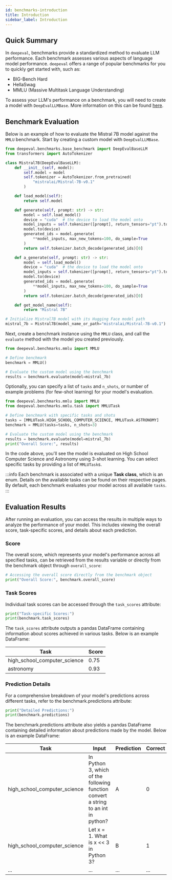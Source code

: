 ```yaml
---
id: benchmarks-introduction
title: Introduction
sidebar_label: Introduction
---
```


## Quick Summary

In `deepeval`, benchmarks provide a standardized method to evaluate LLM performance. Each benchmark assesses various aspects of language model performance. `deepeval` offers a range of popular benchmarks for you to quickly get started with, such as:

- BIG-Bench Hard
- HellaSwag
- MMLU (Massive Multitask Language Understanding)

To assess your LLM's performance on a benchmark, you will need to create a model with `DeepEvalLLMBase`. More information on this can be found [here](./metrics-introduction.mdx).

## Benchmark Evaluation

Below is an example of how to evaluate the Mistral 7B model against the `MMLU` benchmark. Start by creating a custom model with `DeepEvalLLMBase`.

```python
from deepeval.benchmarks.base_benchmark import DeepEvalBaseLLM
from transformers import AutoTokenizer

class Mistral7B(DeepEvalBaseLLM):
    def __init__(self, model):
        self.model = model
        self.tokenizer = AutoTokenizer.from_pretrained(
            "mistralai/Mistral-7B-v0.1"
        )

    def load_model(self):
        return self.model

    def generate(self, prompt: str) -> str:
        model = self.load_model()
        device = "cuda"  # the device to load the model onto
        model_inputs = self.tokenizer([prompt], return_tensors="pt").to(device)
        model.to(device)
        generated_ids = model.generate(
            **model_inputs, max_new_tokens=100, do_sample=True
        )
        return self.tokenizer.batch_decode(generated_ids)[0]

    def a_generate(self, prompt: str) -> str:
        model = self.load_model()
        device = "cuda"  # the device to load the model onto
        model_inputs = self.tokenizer([prompt], return_tensors="pt").to(device)
        model.to(device)
        generated_ids = model.generate(
            **model_inputs, max_new_tokens=100, do_sample=True
        )
        return self.tokenizer.batch_decode(generated_ids)[0]

    def get_model_name(self):
        return "Mistral 7B"

# Initialize Mistral7B model with its Hugging Face model path
mistral_7b = Mistral7B(model_name_or_path="mistralai/Mistral-7B-v0.1")
```

Next, create a benchmark instance using the `MMLU` class, and call the `evaluate` method with the model you created previously.

```python
from deepeval.benchmarks.mmlu import MMLU

# Define benchmark
benchmark = MMLU()

# Evaluate the custom model using the benchmark
results = benchmark.evaluate(model=mistral_7b)
```

Optionally, you can specify a list of `tasks` and `n_shots`, or number of example problems (for few-shot learning) for your model's evaluation.

```python
from deepeval.benchmarks.mmlu import MMLU
from deepeval.benchmarks.mmlu.task import MMLUTask

# Define benchmark with specific tasks and shots
tasks = [MMLUTask.HIGH_SCHOOL_COMPUTER_SCIENCE, MMLUTask.ASTRONOMY]
benchmark = MMLU(tasks=tasks, n_shots=3)

# Evaluate the custom model using the benchmark
results = benchmark.evaluate(model=mistral_7b)
print("Overall Score:", results)
```

In the code above, you'll see the model is evaluated on High School Computer Science and Astronomy using 3-shot learning. You can select specific tasks by providing a list of `MMLUTask`s.

:::info
Each benchmark is associated with a unique **Task class**, which is an enum. Details on the available tasks can be found on their respective pages. By default, each benchmark evaluates your model across all available `tasks`.
:::

## Evaluation Results

After running an evaluation, you can access the results in multiple ways to analyze the performance of your model. This includes viewing the overall score, task-specific scores, and details about each prediction.

### Score

The overall score, which represents your model's performance across all specified tasks, can be retrieved from the results variable or directly from the benchmark object through `overall_score`:

```python
# Accessing the overall score directly from the benchmark object
print("Overall Score:", benchmark.overall_score)
```

### Task Scores

Individual task scores can be accessed through the `task_scores` attribute:

```python
print("Task-specific Scores:")
print(benchmark.task_scores)
```

The `task_scores` attribute outputs a pandas DataFrame containing information about scores achieved in various tasks. Below is an example DataFrame:

| Task                         | Score |
| ---------------------------- | ----- |
| high_school_computer_science | 0.75  |
| astronomy                    | 0.93  |

### Prediction Details

For a comprehensive breakdown of your model's predictions across different tasks, refer to the benchmark.predictions attribute:

```python
print("Detailed Predictions:")
print(benchmark.predictions)
```

The benchmark.predictions attribute also yields a pandas DataFrame containing detailed information about predictions made by the model. Below is an example DataFrame:

| Task                         | Input                                                                              | Prediction | Correct |
| ---------------------------- | ---------------------------------------------------------------------------------- | ---------- | ------- |
| high_school_computer_science | In Python 3, which of the following function convert a string to an int in python? | A          | 0       |
| high_school_computer_science | Let x = 1. What is x << 3 in Python 3?                                             | B          | 1       |
| ...                          | ...                                                                                | ...        | ...     |

